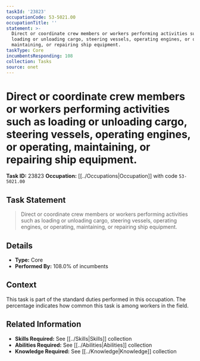 ```yaml
---
taskId: '23823'
occupationCode: 53-5021.00
occupationTitle: ''
statement: >-
  Direct or coordinate crew members or workers performing activities such as
  loading or unloading cargo, steering vessels, operating engines, or operating,
  maintaining, or repairing ship equipment.
taskType: Core
incumbentsResponding: 108
collection: Tasks
source: onet
---
```

# Direct or coordinate crew members or workers performing activities such as loading or unloading cargo, steering vessels, operating engines, or operating, maintaining, or repairing ship equipment.

**Task ID:** 23823
**Occupation:** [[../Occupations|Occupation]] with code `53-5021.00`

## Task Statement

> Direct or coordinate crew members or workers performing activities such as loading or unloading cargo, steering vessels, operating engines, or operating, maintaining, or repairing ship equipment.

## Details

- **Type:** Core
- **Performed By:** 108.0% of incumbents

## Context

This task is part of the standard duties performed in this occupation. The percentage indicates how common this task is among workers in the field.

## Related Information

- **Skills Required:** See [[../Skills|Skills]] collection
- **Abilities Required:** See [[../Abilities|Abilities]] collection
- **Knowledge Required:** See [[../Knowledge|Knowledge]] collection

